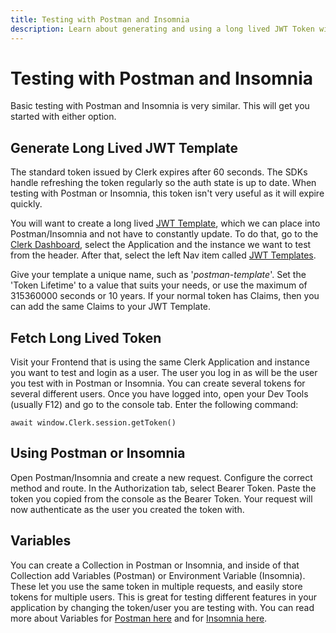 ```yaml
---
title: Testing with Postman and Insomnia
description: Learn about generating and using a long lived JWT Token with Postman or Insomnia.
---
```


# Testing with Postman and Insomnia

Basic testing with Postman and Insomnia is very similar. This will get you started with either option.

## Generate Long Lived JWT Template

The standard token issued by Clerk expires after 60 seconds. The SDKs handle refreshing the token regularly so the auth state is up to date. When testing with Postman or Insomnia, this token isn't very useful as it will expire quickly.

You will want to create a long lived [JWT Template](/docs/backend-requests/making/jwt-templates), which we can place into Postman/Insomnia and not have to constantly update. To do that, go to the [Clerk Dashboard](https://dashboard.clerk.com/), select the Application and the instance we want to test from the header. After that, select the left Nav item called [JWT Templates](https://dashboard.clerk.com/last-active?path=/jwt-templates). 

Give your template a unique name, such as '*postman-template*'. Set the 'Token Lifetime' to a value that suits your needs, or use the maximum of 315360000 seconds or 10 years. If your normal token has Claims, then you can add the same Claims to your JWT Template.


<Images
src="/docs/images/backend-requests/testing/create-jwt-template.png"
width={1220}
height={1055}
alt="Create a JWT Template in the Clerk Dashboard"
/>

## Fetch Long Lived Token

Visit your Frontend that is using the same Clerk Application and instance you want to test and login as a user. The user you log in as will be the user you test with in Postman or Insomnia. You can create several tokens for several different users. Once you have logged into, open your Dev Tools (usually F12) and go to the console tab. Enter the following command:

```
await window.Clerk.session.getToken()
```

<Images
src="/docs/images/backend-requests/testing/get-token-from-console.png"
width={1448}
height={314}
alt="Grab token from the console"
/>

## Using Postman or Insomnia

Open Postman/Insomnia and create a new request. Configure the correct method and route. In the Authorization tab, select Bearer Token. Paste the token you copied from the console as the Bearer Token. Your request will now authenticate as the user you created the token with.

<Images
src="/docs/images/backend-requests/testing/protected-route.png"
width={1338}
height={502}
alt="Testing a Protected Route"
/>

## Variables

You can create a Collection in Postman or Insomnia, and inside of that Collection add Variables (Postman) or Environment Variable (Insomnia). These let you use the same token in multiple requests, and easily store tokens for multiple users. This is great for testing different features in your application by changing the token/user you are testing with. You can read more about Variables for [Postman here](https://learning.postman.com/docs/sending-requests/variables/) and for [Insomnia here](https://docs.insomnia.rest/insomnia/environment-variables).



